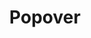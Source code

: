 ---
title: "Popover"
description: "Popovers are perfect for floating panels with arbitrary content like navigation menus, mobile menus and flyout menus."
---